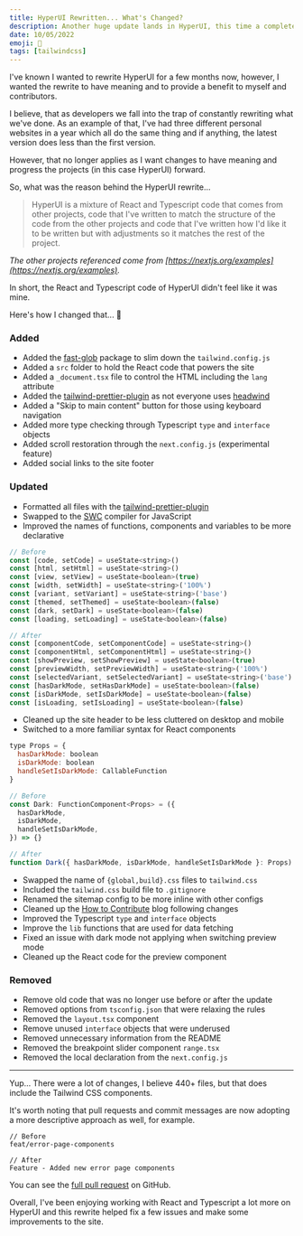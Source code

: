 ```yaml
---
title: HyperUI Rewritten... What's Changed?
description: Another huge update lands in HyperUI, this time a complete rewrite of the React code base making it faster and easier to develop in.
date: 10/05/2022
emoji: 🤯
tags: [tailwindcss]
---
```


I've known I wanted to rewrite HyperUI for a few months now, however, I wanted the rewrite to have meaning and to provide a benefit to myself and contributors.

I believe, that as developers we fall into the trap of constantly rewriting what we've done. As an example of that, I've had three different personal websites in a year which all do the same thing and if anything, the latest version does less than the first version.

However, that no longer applies as I want changes to have meaning and progress the projects (in this case HyperUI) forward.

So, what was the reason behind the HyperUI rewrite...

> HyperUI is a mixture of React and Typescript code that comes from other projects, code that I've written to match the structure of the code from the other projects and code that I've written how I'd like it to be written but with adjustments so it matches the rest of the project.

_The other projects referenced come from [https://nextjs.org/examples](https://nextjs.org/examples)._

In short, the React and Typescript code of HyperUI didn't feel like it was mine.

Here's how I changed that... 🥁

### Added

- Added the [fast-glob](https://github.com/mrmlnc/fast-glob) package to slim down the `tailwind.config.js`
- Added a `src` folder to hold the React code that powers the site
- Added a `_document.tsx` file to control the HTML including the `lang` attribute
- Added the [tailwind-prettier-plugin](https://github.com/tailwindlabs/prettier-plugin-tailwindcss) as not everyone uses [headwind](https://github.com/heybourn/headwind)
- Added a "Skip to main content" button for those using keyboard navigation
- Added more type checking through Typescript `type` and `interface` objects
- Added scroll restoration through the `next.config.js` (experimental feature)
- Added social links to the site footer

### Updated

- Formatted all files with the [tailwind-prettier-plugin](https://github.com/tailwindlabs/prettier-plugin-tailwindcss)
- Swapped to the [SWC](https://swc.rs/) compiler for JavaScript
- Improved the names of functions, components and variables to be more declarative

```js
// Before
const [code, setCode] = useState<string>()
const [html, setHtml] = useState<string>()
const [view, setView] = useState<boolean>(true)
const [width, setWidth] = useState<string>('100%')
const [variant, setVariant] = useState<string>('base')
const [themed, setThemed] = useState<boolean>(false)
const [dark, setDark] = useState<boolean>(false)
const [loading, setLoading] = useState<boolean>(false)

// After
const [componentCode, setComponentCode] = useState<string>()
const [componentHtml, setComponentHtml] = useState<string>()
const [showPreview, setShowPreview] = useState<boolean>(true)
const [previewWidth, setPreviewWidth] = useState<string>('100%')
const [selectedVariant, setSelectedVariant] = useState<string>('base')
const [hasDarkMode, setHasDarkMode] = useState<boolean>(false)
const [isDarkMode, setIsDarkMode] = useState<boolean>(false)
const [isLoading, setIsLoading] = useState<boolean>(false)
```

- Cleaned up the site header to be less cluttered on desktop and mobile
- Switched to a more familiar syntax for React components

```js
type Props = {
  hasDarkMode: boolean
  isDarkMode: boolean
  handleSetIsDarkMode: CallableFunction
}

// Before
const Dark: FunctionComponent<Props> = ({
  hasDarkMode,
  isDarkMode,
  handleSetIsDarkMode,
}) => {}

// After
function Dark({ hasDarkMode, isDarkMode, handleSetIsDarkMode }: Props) {}
```

- Swapped the name of `{global,build}.css` files to `tailwind.css`
- Included the `tailwind.css` build file to `.gitignore`
- Renamed the sitemap config to be more inline with other configs
- Cleaned up the [How to Contribute](https://www.hyperui.dev/blog/how-to-contribute) blog following changes
- Improved the Typescript `type` and `interface` objects
- Improve the `lib` functions that are used for data fetching
- Fixed an issue with dark mode not applying when switching preview mode
- Cleaned up the React code for the preview component

### Removed

- Remove old code that was no longer use before or after the update
- Removed options from `tsconfig.json` that were relaxing the rules
- Removed the `layout.tsx` component
- Remove unused `interface` objects that were underused
- Removed unnecessary information from the README
- Removed the breakpoint slider component `range.tsx`
- Removed the local declaration from the `next.config.js`

---

Yup... There were a lot of changes, I believe 440+ files, but that does include the Tailwind CSS components.

It's worth noting that pull requests and commit messages are now adopting a more descriptive approach as well, for example.

```shell
// Before
feat/error-page-components

// After
Feature - Added new error page components
```

You can see the [full pull request](https://github.com/markmead/hyperui/pull/173) on GitHub.

Overall, I've been enjoying working with React and Typescript a lot more on HyperUI and this rewrite helped fix a few issues and make some improvements to the site.
